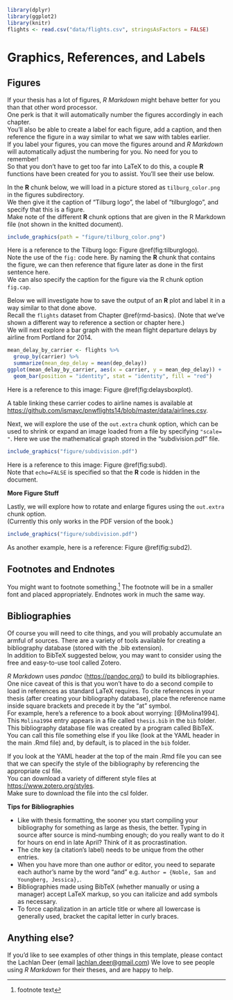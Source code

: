 ```r
library(dplyr)
library(ggplot2)
library(knitr)
flights <- read.csv("data/flights.csv", stringsAsFactors = FALSE)
```


# Graphics, References, and Labels {#ref-labels}


## Figures

If your thesis has a lot of figures, _R Markdown_ might behave better for you than that other word processor.  
One perk is that it will automatically number the figures accordingly in each chapter.    
You'll also be able to create a label for each figure, add a caption, and then reference the figure in a way similar to what we saw with tables earlier.  
If you label your figures, you can move the figures around and _R Markdown_ will automatically adjust the numbering for you.  No need for you to remember!  
So that you don't have to get too far into LaTeX to do this, a couple **R** functions have been created for you to assist.  You'll see their use below.

<!--
One thing that may be annoying is the way _R Markdown_ handles "floats" like tables and figures (it's really \LaTeX's fault). \LaTeX\ will try to find the best place to put your object based on the text around it and until you're really, truly done writing you should just leave it where it lies. There are some optional arguments specified in the options parameter of the `label` function.  If you need to shift your figure around, it might be good to look here on tweaking the options argument:  <https://en.wikibooks.org/wiki/LaTeX/Floats,_Figures_and_Captions>

If you need a graphic or tabular material to be part of the text, you can just put it inline. If you need it to appear in the list of figures or tables, it should be placed in a code chunk.
-->


In the **R** chunk below, we will load in a picture stored as `tilburg_color.png` in the figures subdirectory.  
We then give it the caption of "Tilburg logo", the label of "tilburglogo", and specify that this is a figure.  
Make note of the different **R** chunk options that are given in the R Markdown file (not shown in the knitted document).

```r
include_graphics(path = "figure/tilburg_color.png")
```

<!-- Note the use of `out.width` as a chunk option here. The resulting
image is 20% of what the linewidth is in LaTeX. You can also center
the image using `fig.align="center"` as shown.-->

Here is a reference to the Tilburg logo: Figure \@ref(fig:tilburglogo).  
Note the use of the `fig:` code here.  By naming the **R** chunk that contains the figure, we can then reference that figure later as done in the first sentence here.  
We can also specify the caption for the figure via the R chunk option `fig.cap`.

\clearpage

<!-- clearpage ends the page, and also dumps out all floats.
  Floats are things like tables and figures. -->
  
Below we will investigate how to save the output of an **R** plot and label it in a way similar to that done above.  
Recall the `flights` dataset from Chapter \@ref(rmd-basics).  (Note that we've shown a different way to reference a section or chapter here.)  
We will next explore a bar graph with the mean flight departure delays by airline from Portland for 2014.

```r
mean_delay_by_carrier <- flights %>%
  group_by(carrier) %>%
  summarize(mean_dep_delay = mean(dep_delay))
ggplot(mean_delay_by_carrier, aes(x = carrier, y = mean_dep_delay)) +
  geom_bar(position = "identity", stat = "identity", fill = "red")
```

Here is a reference to this image: Figure \@ref(fig:delaysboxplot).

A table linking these carrier codes to airline names is available at <https://github.com/ismayc/pnwflights14/blob/master/data/airlines.csv>.

\clearpage

Next, we will explore the use of the `out.extra` chunk option, which can be used to shrink or expand an image loaded from a file by specifying `"scale= "`. 
Here we use the mathematical graph stored in the "subdivision.pdf" file.

```r
include_graphics("figure/subdivision.pdf")
```

Here is a reference to this image: Figure \@ref(fig:subd).  
Note that `echo=FALSE` is specified so that the **R** code is hidden in the document.

**More Figure Stuff**

Lastly, we will explore how to rotate and enlarge figures using the `out.extra` chunk option.  
(Currently this only works in the PDF version of the book.)

```r
include_graphics("figure/subdivision.pdf")
```

As another example, here is a reference: Figure \@ref(fig:subd2).  

## Footnotes and Endnotes

You might want to footnote something.^[footnote text] 
The footnote will be in a smaller font and placed appropriately. Endnotes work in much the same way.

## Bibliographies

Of course you will need to cite things, and you will probably accumulate an armful of sources. 
There are a variety of tools available for creating a bibliography database (stored with the .bib extension).  
In addition to BibTeX suggested below, you may want to consider using the free and easy-to-use tool called Zotero.

_R Markdown_ uses _pandoc_ (<https://pandoc.org/>) to build its bibliographies.  
One nice caveat of this is that you won't have to do a second compile to load in references as standard LaTeX requires. 
To cite references in your thesis (after creating your bibliography database), place the reference name inside square brackets and precede it by the "at" symbol.  
For example, here's a reference to a book about worrying:  [@Molina1994].  
This `Molina1994` entry appears in a file called `thesis.bib` in the `bib` folder.  
This bibliography database file was created by a program called BibTeX.  
You can call this file something else if you like (look at the YAML header in the main .Rmd file) and, by default, is to placed in the `bib` folder.  

If you look at the YAML header at the top of the main .Rmd file you can see that we can specify the style of the bibliography by referencing the appropriate csl file.  
You can download a variety of different style files at <https://www.zotero.org/styles>.  
Make sure to download the file into the csl folder.  

<!-- Fill the rest of the page with the content below for the PDF version. -->

\vfill

**Tips for Bibliographies**

- Like with thesis formatting, the sooner you start compiling your bibliography for something as large as thesis, the better. Typing in source after source is mind-numbing enough; do you really want to do it for hours on end in late April? Think of it as procrastination.
- The cite key (a citation's label) needs to be unique from the other entries.
- When you have more than one author or editor, you need to separate each author's name by the word "and" e.g. `Author = {Noble, Sam and Youngberg, Jessica},`.
- Bibliographies made using BibTeX (whether manually or using a manager) accept LaTeX markup, so you can italicize and add symbols as necessary.
- To force capitalization in an article title or where all lowercase is generally used, bracket the capital letter in curly braces.

## Anything else?

If you'd like to see examples of other things in this template, please contact the Lachlan Deer (email <lachlan.deer@gmail.com>)
We love to see people using _R Markdown_ for their theses, and are happy to help.

